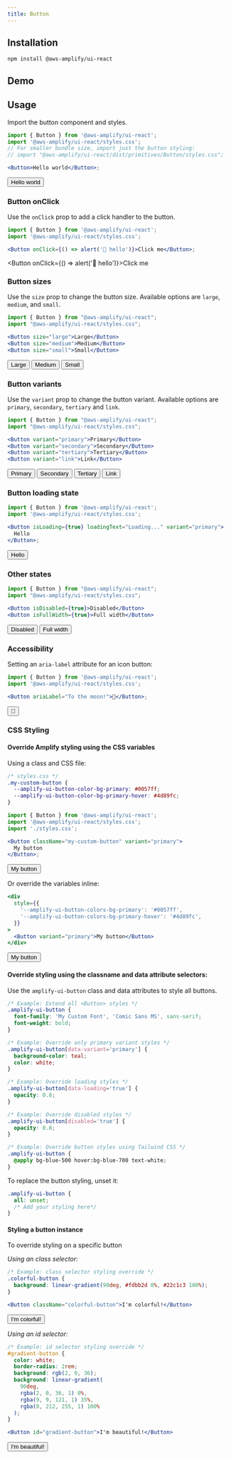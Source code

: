 ```yaml
---
title: Button
---
```



## Installation

```
npm install @aws-amplify/ui-react
```

## Demo

<ButtonDemo />

## Usage

Import the button component and styles.

```jsx
import { Button } from '@aws-amplify/ui-react';
import '@aws-amplify/ui-react/styles.css';
// For smaller bundle size, import just the button styling:
// import "@aws-amplify/ui-react/dist/primitives/Button/styles.css";

<Button>Hello world</Button>;
```

<Button>Hello world</Button>

### Button onClick

Use the `onClick` prop to add a click handler to the button.

```jsx
import { Button } from '@aws-amplify/ui-react';
import '@aws-amplify/ui-react/styles.css';

<Button onClick={() => alert('👋 hello')}>Click me</Button>;
```

<Button onClick={() => alert('👋 hello')}>Click me</Button>

### Button sizes

Use the `size` prop to change the button size. Available options are `large`, `medium`, and `small`.

```jsx
import { Button } from "@aws-amplify/ui-react";
import "@aws-amplify/ui-react/styles.css";

<Button size="large">Large</Button>
<Button size="medium">Medium</Button>
<Button size="small">Small</Button>
```

<Button size="large">Large</Button>
<Button size="medium">Medium</Button>
<Button size="small">Small</Button>

### Button variants

Use the `variant` prop to change the button variant. Available options are `primary`, `secondary`, `tertiary` and `link`.

```jsx
import { Button } from "@aws-amplify/ui-react";
import "@aws-amplify/ui-react/styles.css";

<Button variant="primary">Primary</Button>
<Button variant="secondary">Secondary</Button>
<Button variant="tertiary">Tertiary</Button>
<Button variant="link">Link</Button>
```

<Button variant="primary">Primary</Button>
<Button variant="secondary">Secondary</Button>
<Button variant="tertiary">Tertiary</Button>
<Button variant="link">Link</Button>

### Button loading state

```jsx
import { Button } from '@aws-amplify/ui-react';
import '@aws-amplify/ui-react/styles.css';

<Button isLoading={true} loadingText="Loading..." variant="primary">
  Hello
</Button>;
```

<Button isLoading={true} loadingText="Loading..." variant="primary">
  Hello
</Button>

### Other states

```jsx
import { Button } from "@aws-amplify/ui-react";
import "@aws-amplify/ui-react/styles.css";

<Button isDisabled={true}>Disabled</Button>
<Button isFullWidth={true}>Full width</Button>
```

<Button isDisabled={true}>Disabled</Button>
<Button isFullWidth={true}>Full width</Button>

### Accessibility

Setting an `aria-label` attribute for an icon button:

```jsx
import { Button } from '@aws-amplify/ui-react';
import '@aws-amplify/ui-react/styles.css';

<Button ariaLabel="To the moon!">🚀</Button>;
```

<Button ariaLabel="To the moon!">🚀</Button>

### CSS Styling

#### Override Amplify styling using the CSS variables

Using a class and CSS file:

```css
/* styles.css */
.my-custom-button {
  --amplify-ui-button-color-bg-primary: #0057ff;
  --amplify-ui-button-color-bg-primary-hover: #4d89fc;
}
```

```jsx
import { Button } from '@aws-amplify/ui-react';
import '@aws-amplify/ui-react/styles.css';
import './styles.css';

<Button className="my-custom-button" variant="primary">
  My button
</Button>;
```

<Button className="my-custom-button" variant="primary">
  My button
</Button>

Or override the variables inline:

```jsx
<div
  style={{
    '--amplify-ui-button-colors-bg-primary': '#0057ff',
    '--amplify-ui-button-colors-bg-primary-hover': '#4d89fc',
  }}
>
  <Button variant="primary">My button</Button>
</div>
```

<div
  style={{
    '--amplify-ui-button-colors-bg-primary': '#0057ff',
    '--amplify-ui-button-colors-bg-primary-hover': '#4d89fc',
  }}
>
  <Button variant="primary">My button</Button>
</div>

#### Override styling using the classname and data attribute selectors:

Use the `amplify-ui-button` class and data attributes to style all buttons.

```css
/* Example: Extend all <Button> styles */
.amplify-ui-button {
  font-family: 'My Custom Font', 'Comic Sans MS', sans-serif;
  font-weight: bold;
}

/* Example: Override only primary variant styles */
.amplify-ui-button[data-variant='primary'] {
  background-color: teal;
  color: white;
}

/* Example: Override loading styles */
.amplify-ui-button[data-loading='true'] {
  opacity: 0.8;
}

/* Example: Override disabled styles */
.amplify-ui-button[disabled='true'] {
  opacity: 0.8;
}

/* Example: Override button styles using Tailwind CSS */
.amplify-ui-button {
  @apply bg-blue-500 hover:bg-blue-700 text-white;
}
```

To replace the button styling, unset it:

```css
.amplify-ui-button {
  all: unset;
  /* Add your styling here*/
}
```

#### Styling a button instance

To override styling on a specific button

_Using an class selector:_

```css
/* Example: class selector styling override */
.colorful-button {
  background: linear-gradient(90deg, #fdbb2d 0%, #22c1c3 100%);
}
```

```jsx
<Button className="colorful-button">I'm colorful!</Button>
```

<Button className="colorful-button">I'm colorful!</Button>

_Using an id selector:_

```css
/* Example: id selector styling override */
#gradient-button {
  color: white;
  border-radius: 2rem;
  background: rgb(2, 0, 36);
  background: linear-gradient(
    90deg,
    rgba(2, 0, 36, 1) 0%,
    rgba(9, 9, 121, 1) 35%,
    rgba(0, 212, 255, 1) 100%
  );
}
```

```jsx
<Button id="gradient-button">I'm beautiful!</Button>
```

<Button id="gradient-button">I'm beautiful!</Button>
